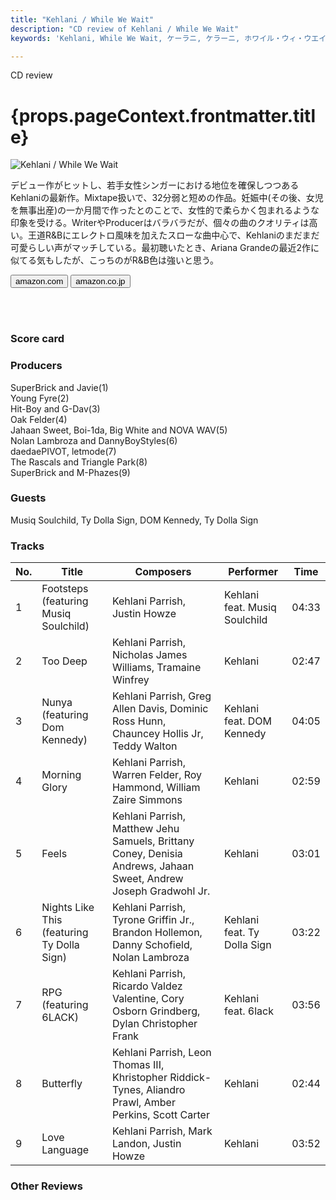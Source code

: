 ```yaml
---
title: "Kehlani / While We Wait"
description: "CD review of Kehlani / While We Wait"
keywords: 'Kehlani, While We Wait, ケーラニ, ケラーニ, ホワイル・ウィ・ウエイト'

---
```





<p className="largeP">CD review</p>
<h1 className="h1--no--margin">{props.pageContext.frontmatter.title}</h1>

<Row  className="image-card-group">
	<Column colMd={"4"} colLg={"4"} noGutterMdLeft="">
       <ImageCard>

![Kehlani / While We Wait](../../images/cd/kehlani2L.png) 

</ImageCard>
	</Column>
	<Column colMd={"8"} colLg={"8"} noGutterMdLeft="">
	<p>
	デビュー作がヒットし、若手女性シンガーにおける地位を確保しつつあるKehlaniの最新作。Mixtape扱いで、32分弱と短めの作品。妊娠中(その後、女児を無事出産)の一か月間で作ったとのことで、女性的で柔らかく包まれるような印象を受ける。WriterやProducerはバラバラだが、個々の曲のクオリティは高い。王道R&Bにエレクトロ風味を加えたスローな曲中心で、Kehlaniのまだまだ可愛らしい声がマッチしている。最初聴いたとき、Ariana Grandeの最近2作に似てる気もしたが、こっちのがR&B色は強いと思う。
	</p>
	<div>
	  <Button href="https://amzn.to/2Xt8AMH" kind="primary" size="small" renderIcon={ArrowUpRight24}>
      amazon.com
      </Button>
      <Button href="https://amzn.to/2Bu4Zpc" kind="secondary" size="small" renderIcon={ArrowUpRight24}>
      amazon.co.jp
      </Button>
	</div>
	<a style="display:inline-block;overflow:hidden;background:url(https://linkmaker.itunes.apple.com/ja-jp/lockup.svg?releaseDate=2019-01-10&kind=song&bubble=apple_music&style=mono-black) no-repeat;width:180px;height:45px;" href="https://geo.music.apple.com/jp/album/nights-like-this-feat-ty-dolla-%24ign/1452002220?i=1452002228&mt=1&app=music&ls=1&at=11lcug"></a>
	<a style="display:inline-block;overflow:hidden;background:url(https://linkmaker.itunes.apple.com/ja-jp/badge-lrg.svg?releaseDate=2019-02-22T00:00:00Z&kind=album&bubble=itunes_music) no-repeat;width:140px;height:45px;" href="https://geo.music.apple.com/jp/album/while-we-wait/1452002220?app=itunes&at=11lcug"></a>
	</Column>
</Row>
<Row >
	<Column colMd={"4"} colLg={"4"} noGutterMdLeft="">
<div>
    <h3>Score card</h3>
	<SliderJS1 value="5" />
    <SliderJS2 value="1" />
	<SliderJS3 value="1" />
    <SliderJS4 value="9" />
</div>
</Column>
<Column colMd={"8"} colLg={"8"} noGutterMdLeft="">
<div>
<h3>Producers</h3>
<p>
SuperBrick and Javie(1)
<br/>Young Fyre(2)
<br/>Hit-Boy and G-Dav(3)
<br/>Oak Felder(4)
<br/>Jahaan Sweet, Boi-1da, Big White and NOVA WAV(5)
<br/>Nolan Lambroza and DannyBoyStyles(6)
<br/>daedaePIVOT, letmode(7)
<br/>The Rascals and Triangle Park(8)
<br/>SuperBrick and M-Phazes(9)
</p>
<h3>Guests</h3>
<p>
Musiq Soulchild, Ty Dolla Sign, DOM Kennedy, Ty Dolla Sign
</p>
</div>
</Column>
</Row>

<h3>Tracks</h3>

| No. |	 Title                                     |	 Composers                                                                                                    |	 Performer                    |	 Time  |
| --- |	------------------------------------------ | ---------------------------------------------------------------------------------------------------------------- |	----------------------------- |	------ |
| 1	  |	Footsteps (featuring Musiq Soulchild)      | Kehlani Parrish, Justin Howze                                                                                    |	Kehlani feat. Musiq Soulchild |	04:33  |
| 2	  |	Too Deep                                   | Kehlani Parrish, Nicholas James Williams, Tramaine Winfrey                                                       |	Kehlani                       |	02:47  |
| 3	  |	Nunya (featuring Dom Kennedy)              | Kehlani Parrish, Greg Allen Davis, Dominic Ross Hunn, Chauncey Hollis Jr, Teddy Walton                           |	Kehlani feat. DOM Kennedy     |	04:05  |
| 4	  |	Morning Glory                              | Kehlani Parrish, Warren Felder, Roy Hammond, William Zaire Simmons                                               |	Kehlani                       |	02:59  |
| 5	  |	Feels                                      | Kehlani Parrish, Matthew Jehu Samuels, Brittany Coney, Denisia Andrews, Jahaan Sweet, Andrew Joseph Gradwohl Jr. |	Kehlani                       |	03:01  |
| 6	  |	Nights Like This (featuring Ty Dolla Sign) | Kehlani Parrish, Tyrone Griffin Jr., Brandon Hollemon, Danny Schofield, Nolan Lambroza                           |	Kehlani feat. Ty Dolla Sign   |	03:22  |
| 7	  |	RPG (featuring 6LACK)                      | Kehlani Parrish, Ricardo Valdez Valentine, Cory Osborn Grindberg, Dylan Christopher Frank                        |	Kehlani feat. 6lack           |	03:56  |
| 8	  |	Butterfly                                  | Kehlani Parrish, Leon Thomas III, Khristopher Riddick-Tynes, Aliandro Prawl, Amber Perkins, Scott Carter         |	Kehlani                       |	02:44  |
| 9	  |	Love Language                              | Kehlani Parrish, Mark Landon, Justin Howze                                                                       |	Kehlani                       |	03:52  |

<h3>Other Reviews</h3>

<Row>
<Column colMd={3} colLg={3} noGutterMdLeft>
<Review1 />
</Column>
</Row>